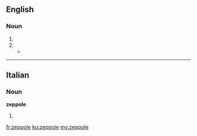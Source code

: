 ==English==

===Noun===
{{en-noun|s|-}}

# {{plural of|zeppola}}
# {{alternative form of|zeppola}}
#* {{quote-news|year=2007|date=August 6|author=David Gonzalez|title=A Neighborhood Balks at a Chain Restaurant|work=New York Times|url=http://www.nytimes.com/2007/08/06/nyregion/06pizza.html
|passage=Of all the spots the franchise could have chosen, why, he asks, did it have to be on the other side of the wall where two centurion busts stand guard above customers waiting for '''zeppoles''' or Sicilian slices? }}

----

==Italian==

===Noun===
'''zeppole''' {{f}}

# {{plural of|zeppola|lang=it}}

[[fr:zeppole]]
[[ku:zeppole]]
[[my:zeppole]]